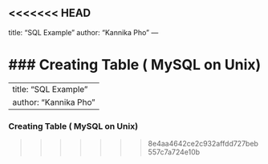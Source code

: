 <<<<<<< HEAD
---
title: "SQL Example"
author: "Kannika Pho"
---

### Creating Table ( MySQL on Unix)
=======
---
title: "SQL Example"
author: "Kannika Pho"
---

### Creating Table ( MySQL on Unix)
>>>>>>> 8e4aa4642ce2c932affdd727beb557c7a724e10b

